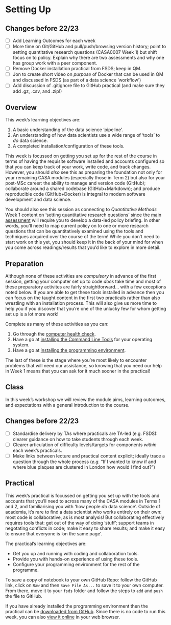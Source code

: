 # Setting Up

:::{.callout-warning}
## Changes before 22/23

- [ ] Add Learning Outcomes for each week
- [ ] More time on Git/GitHub and pull/push/browsing version history; point to setting quantitative research questions (CASA0007 Week 1) but shift focus on to policy. Explain why there are two assessments and why one has group work with a peer component.
- [ ] Remove Docker installation practical from FSDS; keep in QM.
- [ ] Jon to create short video on *purpose* of Docker that can be used in QM and discussed in FSDS (as part of a data science ‘workflow’)
- [ ] Add discussion of .gitignore file to GitHub practical (and make sure they add .gz, .csv, and .zip!)
:::

## Overview

::: {.callout-important}
This week's learning objectives are:

1. A basic understanding of the data science 'pipeline'.
2. An understanding of how data scientists use a wide range of 'tools' to *do* data science.
3. A completed installation/configuration of these tools.
::: 

This week is focussed on getting you set up for the rest of the course in terms of having the requisite software installed and accounts configured so that you can keep track of your work, write code, and track changes. However, you should _also_ see this as preparing the foundation not only for your remaining CASA modules (especially those in Term 2) but also for your post-MSc career: the ability to manage and version code (GitHub); collaborate around a shared codebase (GitHub+Markdown); and produce reproducible code (GitHub+Docker) is integral to modern software development and data science.

You should also see this session as connecting to _Quantitative Methods_ Week 1 content on 'setting quantitative research questions' since the [main assessment](assessments.qmd) will require you to develop a data-led policy briefing. In other words, you'll need to map current policy on to one or more research questions that can be quantitatively examined using the tools and techniques acquired over the course of the term! While you don't need to start work on this yet, you should keep it in the back of your mind for when you come across readings/results that you'd like to explore in more detail.

## Preparation

Although none of these activities are *compulsory* in advance of the first session, getting your computer set up to code *does* take time and most of these preparatory activites are fairly straightforward... with a few exceptions noted below. If you are able to get these tools installed in advance then you can focus on the taught content in the first two practicals rather than also wrestling with an installation process. This will also give us more time to help you if you discover that you're one of the unlucky few for whom getting set up is a lot more work!

::: {.callout-tip}
Complete as many of these activities as you can:

1. Go through the [computer health check](../setup/health.qmd).
2. Have a go at [installing the Command Line Tools](../setup/base.qmd) for your operating system.
3. Have a go at [installing the programming environment](../setup/env.qmd).
:::

The last of these is the stage where you're most likely to encounter problems that will need our assistance, so knowing that you need our help in Week 1 means that you can ask for it much sooner in the practical!

## Class

In this week's workshop we will review the module aims, learning outcomes, and expectations with a general introduction to the course.

:::{.callout-warning}
## Changes before 22/23
- [ ] Standardise delivery by TAs where practicals are TA-led (e.g. FSDS): clearer guidance on how to take students through each week.
- [ ] Clearer articulation of difficulty levels/targets for components *within* each week’s practicals.
- [ ] Make links between lecture and practical content explicit; ideally trace a question through the whole process (*e.g.* “If I wanted to know if and where blue plaques are clustered in London how would I find out?”)
:::

## Practical

This week's practical is focussed on getting you set up with the tools and accounts that you'll need to across many of the CASA modules in Terms 1 and 2, and familiarising you with 'how people *do* data science'. Outside of academia, it's rare to find a data scientist who works entirely on their own: most code is collaborative, as is most analysis! But collaborating effectively requires tools that: get out of the way of doing 'stuff'; support teams in negotating conflicts in code; make it easy to share results; and make it easy to ensure that everyone is 'on the same page'.

:::{.callout-important}
The practical's learning objectives are:

- Get you up and running with coding and collaboration tools.
- Provide you with hands-on experience of using these tools.
- Configure your programming environment for the rest of the programme.
:::

:::{.callout-tip}
To save a copy of notebook to your own GitHub Repo: follow the GitHub link, click on `Raw` and then `Save File As...` to save it to your own computer. From there, move it to your `fsds` folder and follow the steps to `add` and `push` the file to GitHub.
:::

If you have already installed the programming environment then the practical can be [downloaded from GitHub](https://github.com/jreades/fsds/blob/master/practicals/Practical-01-Getting_Started.ipynb). Since there is no code to run this week, you can also [view it online](https://github.com/jreades/fsds/blob/master/practicals/Practical-01-Getting_Started.ipynb) in your web browser.
